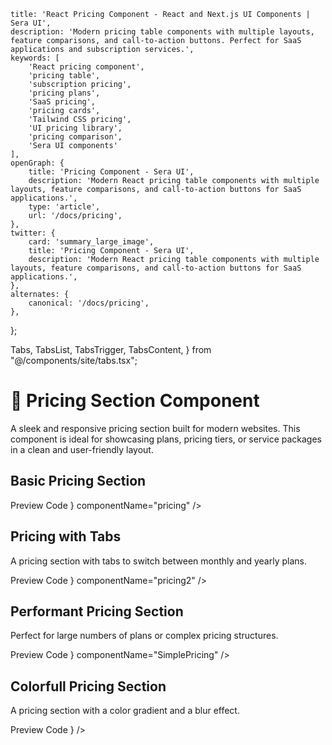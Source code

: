     title: 'React Pricing Component - React and Next.js UI Components | Sera UI',
    description: 'Modern pricing table components with multiple layouts, feature comparisons, and call-to-action buttons. Perfect for SaaS applications and subscription services.',
    keywords: [
        'React pricing component',
        'pricing table',
        'subscription pricing',
        'pricing plans',
        'SaaS pricing',
        'pricing cards',
        'Tailwind CSS pricing',
        'UI pricing library',
        'pricing comparison',
        'Sera UI components'
    ],
    openGraph: {
        title: 'Pricing Component - Sera UI',
        description: 'Modern React pricing table components with multiple layouts, feature comparisons, and call-to-action buttons for SaaS applications.',
        type: 'article',
        url: '/docs/pricing',
    },
    twitter: {
        card: 'summary_large_image',
        title: 'Pricing Component - Sera UI',
        description: 'Modern React pricing table components with multiple layouts, feature comparisons, and call-to-action buttons for SaaS applications.',
    },
    alternates: {
        canonical: '/docs/pricing',
    },
};

  Tabs,
  TabsList,
  TabsTrigger,
  TabsContent,
} from "@/components/site/tabs.tsx";

<HideTOC />



# 💸 Pricing Section Component <AI dir="left"/>

A sleek and responsive pricing section built for modern websites. This component is ideal for showcasing plans, pricing tiers, or service packages in a clean and user-friendly layout.


## Basic Pricing Section

<Tabs defaultValue="preview" className="mt-6">
  <TabsList>
    <TabsTrigger value="preview">Preview</TabsTrigger>
    <TabsTrigger value="code">Code</TabsTrigger>
  </TabsList>

  <TabsContent value="preview">
    <ComponentRenderer component={<PricingSection />} componentName="pricing" />
  </TabsContent>

  <TabsContent value="code">
    <CodeBlock filePath="src/app/docs/pricing/pricing.tsx" />
  </TabsContent>
</Tabs>


## Pricing with Tabs
A pricing section with tabs to switch between monthly and yearly plans.

<Tabs defaultValue="preview" className="mt-6">
  <TabsList>
    <TabsTrigger value="preview">Preview</TabsTrigger>
    <TabsTrigger value="code">Code</TabsTrigger>
  </TabsList>

  <TabsContent value="preview">
    <ComponentRenderer component={<Pricing2 />} componentName="pricing2" />
  </TabsContent>

  <TabsContent value="code">
    <CodeBlock filePath="src/app/docs/pricing/pricing2.tsx" />
  </TabsContent>
</Tabs>


## Performant Pricing Section
Perfect for large numbers of plans or complex pricing structures.

<Tabs defaultValue="preview" className="mt-6">
  <TabsList>
    <TabsTrigger value="preview">Preview</TabsTrigger>
    <TabsTrigger value="code">Code</TabsTrigger>
  </TabsList>

  <TabsContent value="preview">
    <ComponentRenderer component={<SimplePricing />} componentName="SimplePricing" />
  </TabsContent>

  <TabsContent value="code">
    <CodeBlock filePath="src/app/docs/pricing/pricing3.tsx" />
  </TabsContent>
</Tabs>

## Colorfull Pricing Section
A pricing section with a color gradient and a blur effect.

<Tabs defaultValue="preview" className="mt-6">
  <TabsList>
    <TabsTrigger value="preview">Preview</TabsTrigger>
    <TabsTrigger value="code">Code</TabsTrigger>
  </TabsList>

  <TabsContent value="preview">
    <ComponentRenderer component={<Pricing4 />} />
  </TabsContent>

  <TabsContent value="code">
    <CodeBlock filePath="src/app/docs/pricing/pricing4.tsx" />
  </TabsContent>
</Tabs>